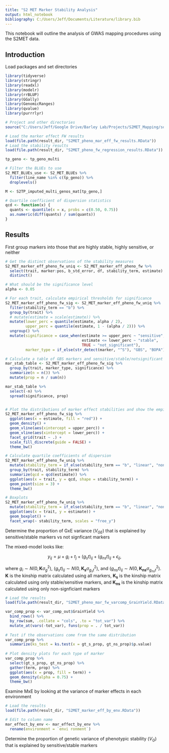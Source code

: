 ```yaml
---
title: "S2 MET Marker Stability Analysis"
output: html_notebook
bibliography: C:/Users/Jeff/Documents/Literature/library.bib
---
```


This notebook will outline the analysis of GWAS mapping procedures using the S2MET data.


## Introduction

Load packages and set directories

```r

library(tidyverse)
library(stringr)
library(readxl)
library(modelr)
library(rrBLUP)
library(GGally)
library(GenomicRanges)
library(qvalue)
library(purrrlyr)

# Project and other directories
source("C:/Users/Jeff/Google Drive/Barley Lab/Projects/S2MET_Mapping/source.R")

# Load the marker effect FW results
load(file.path(result_dir, "S2MET_pheno_mar_eff_fw_results.RData"))
# Load the stability results
load(file.path(result_dir, "S2MET_pheno_fw_regression_results.RData"))

tp_geno <- tp_geno_multi

# Filter the BLUEs to use
S2_MET_BLUEs_use <- S2_MET_BLUEs %>% 
  filter(line_name %in% c(tp_geno)) %>%
  droplevels()

M <- S2TP_imputed_multi_genos_mat[tp_geno,]

# Quartile coefficient of dispersion statistics
qcd <- function(x) {
  quants <- quantile(x = x, probs = c(0.50, 0.75))
  as.numeric(diff(quants) / sum(quants))
}

```




## Results

First group markers into those that are highly stable, highly sensitive, or neither

```r

# Get the distinct observations of the stability measures
S2_MET_marker_eff_pheno_fw_uniq <- S2_MET_marker_eff_pheno_fw %>% 
  select(trait, marker:pos, b_std_error, df, stability_term, estimate) %>% 
  distinct()

# What should be the significance level
alpha <- 0.05

# For each trait, calculate empirical thresholds for significance
S2_MET_marker_eff_pheno_fw_sig <- S2_MET_marker_eff_pheno_fw_uniq %>%
  filter(stability_term == "b") %>% 
  group_by(trait) %>% 
  # mutate(estimate = scale(estimate)) %>%
  mutate(lower_perc = quantile(estimate, alpha / 2), 
         upper_perc = quantile(estimate, 1 - (alpha / 2))) %>%
  ungroup() %>%
  mutate(significance = case_when(estimate >= upper_perc ~ "sensitive",
                                  estimate <= lower_perc ~ "stable",
                                  TRUE ~ "not_significant"),
         marker_type = if_else(str_detect(marker, "^S"), "GBS", "BOPA"))

# Calculate a table of GBS markers and sensitive/stable/notsignificant
mar_stab_table <- S2_MET_marker_eff_pheno_fw_sig %>% 
  group_by(trait, marker_type, significance) %>% 
  summarize(n = n()) %>% 
  mutate(prop = n / sum(n))

mar_stab_table %>% 
  select(-n) %>% 
  spread(significance, prop)


# Plot the distributions of marker effect stabilities and show the empirical threholds
S2_MET_marker_eff_pheno_fw_sig %>% 
  ggplot(aes(x = estimate, fill = "red")) + 
  geom_density() + 
  geom_vline(aes(xintercept = upper_perc)) +
  geom_vline(aes(xintercept = lower_perc)) + 
  facet_grid(trait ~ .) + 
  scale_fill_discrete(guide = FALSE) + 
  theme_bw()

# Calculate quartile coefficients of dispersion
S2_MET_marker_eff_pheno_fw_uniq %>% 
  mutate(stability_term = if_else(stability_term == "b", "linear", "non-linear")) %>%
  group_by(trait, stability_term) %>% 
  summarize(qcd = qcd(estimate)) %>%
  ggplot(aes(x = trait, y = qcd, shape = stability_term)) +
  geom_point(size = 3) +
  theme_bw()

# Boxplots
S2_MET_marker_eff_pheno_fw_uniq %>% 
  mutate(stability_term = if_else(stability_term == "b", "linear", "non-linear")) %>% 
  ggplot(aes(x = trait, y = estimate)) + 
  geom_boxplot() +
  facet_wrap(~ stability_term, scales = "free_y")


```


Determine the proportion of GxE variance ($V_{GE}$) that is explained by sensitive/stable markers vs not signficant markers

The mixed-model looks like:

$$
y_{ij} = \mu + g_i + t_j + (g_st)_{ij} + (g_{ns}t)_{ij} + \epsilon_{ij},
$$

where $g_i \sim N(0, \mathbf{K}\sigma^2_g)$, $(g_st)_{ij} \sim N(0, \mathbf{K_s}\sigma^2_{g_st})$, and $(g_{ns}t)_{ij} \sim N(0, \mathbf{K_{ns}}\sigma^2_{g_{ns}t})$. $\mathbf{K}$ is the kinship matrix calculated using all markers, $\mathbf{K_s}$ is the kinship matrix calculated using only stable/sensitive markers, and $\mathbf{K_{ns}}$ is the kinship matrix calculated using only non-signficiant markers

```r

# Load the results
load(file.path(result_dir, "S2MET_pheno_mar_fw_varcomp_GrainYield.RData"))

var_comp_prop <- var_comp_out$GrainYield %>% 
  bind_rows() %>%
  by_row(sum, .collate = "cols", .to = "tot_var") %>%
  mutate_at(vars(-tot_var), funs(prop = . / tot_var))
  
# Test if the observations come from the same distribution
var_comp_prop %>% 
  summarize(ks_test = ks.test(x = gt_s_prop, gt_ns_prop)$p.value)
  
# Plot density plots for each type of marker
var_comp_prop %>%
  select(gt_s_prop, gt_ns_prop) %>%
  gather(term, prop) %>%
  ggplot(aes(x = prop, fill = term)) +
  geom_density(alpha = 0.75) +
  theme_bw()

```


Examine MxE by looking at the variance of marker effects in each environment


```r

# Load the results
load(file.path(result_dir, "S2MET_marker_eff_by_env.RData"))

# Edit to column name
mar_effect_by_env <- mar_effect_by_env %>% 
  rename(environment = `envi ronment`)


```







Determine the proportion of genetic variance of phenotypic stability ($V_G$) that is explained by sensitive/stable markers

<!-- This may not work because there are no replications -->

<!-- ```{r prop.g.fw} -->

<!-- # Number of model fittings -->
<!-- n_iter <- 10 -->


<!-- ## Calculate relationship matrices -->
<!-- # Extract the traits -->
<!-- trts <- unique(S2_MET_marker_eff_pheno_fw_sig$trait) -->
<!-- # Create a results list -->
<!-- var_comp_list <- vector("list", length(trts)) %>% -->
<!--   set_names(trts) -->

<!-- # Iterate over the traits -->
<!-- for (tr in trts) { -->

<!--   # Extract the data to use -->
<!--   pheno_df <- S2_MET_pheno_fw %>%  -->
<!--     filter(trait == tr, stability_term == "b") %>% -->
<!--     select(line_name, estimate, b_std_error) %>%  -->
<!--     distinct() %>% -->
<!--     droplevels() -->

<!--   # Extract the significant markers -->
<!--   sig_mar_df <- S2_MET_marker_eff_pheno_fw_sig %>%  -->
<!--     filter(trait == tr, significance != "not_significant") -->
<!--   # Extract non-sig markers -->
<!--   non_sig_mar_df <- S2_MET_marker_eff_pheno_fw_sig %>%  -->
<!--     filter(trait == tr, significance == "not_significant") -->

<!--   ## Subset marker relationship matrices -->
<!--   sig_mar <- pull(sig_mar_df, marker) -->
<!--   M_s <- M[,sig_mar] -->
<!--   K_s <- A.mat(X = M_s, min.MAF = 0, max.missing = 1) -->

<!--   non_sig_mar <- pull(non_sig_mar_df, marker) -->
<!--   # Sample markers to construct Ks -->
<!--   non_sig_mar_sample <- replicate(n = n_iter, {sort(sample(non_sig_mar, size = length(sig_mar)))}, simplify = FALSE) -->
<!--   M_ns_list <- map(non_sig_mar_sample, ~M[,.]) -->
<!--   K_ns_list <- map(M_ns_list, ~A.mat(X = ., min.MAF = 0, max.missing = 1)) -->

<!--   ## Model frame/matrices -->
<!--   mf <- model.frame(estimate ~ line_name + b_std_error, pheno_df) -->

<!--   y <- model.response(mf) -->

<!--   # Weights -->
<!--   R <- solve(diag(mf$b_std_error^2)) -->

<!--   X <- model.matrix(~ 1, mf) -->

<!--   # Random effect of genotypic main effect -->
<!--   Z_g <- model.matrix(~ -1 + line_name, mf) %>% -->
<!--     `colnames<-`(., colnames(K_s)) -->

<!--   # Iterate over the list of K_ns matrices -->
<!--   var_comp_out <- K_ns_list %>% -->
<!--     map_df(~sommer::mmer(Y = y, X = X, Z = list(g_s = list(Z = Z_g, K = K_s), g_ns = list(Z = Z_g, K = .)), -->
<!--                          R = list(units = R), silent = T) %>% .$var.comp %>% map_df(unname)) -->

<!--   # Add the output to the list -->
<!--   var_comp_list[[tr]] <- parallel_out -->

<!-- } # Close the trait for loop -->




<!-- ``` -->








